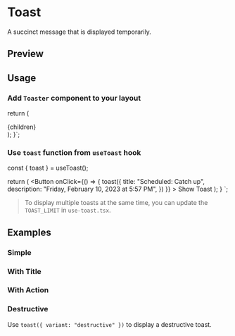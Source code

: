 

<Meta of={ToastStories} />

<RadixPrimitiveDocsButton name="toast" />

# Toast

A succinct message that is displayed temporarily.

## Preview

<Canvas of={ToastStories.Default} />

## Usage

### Add `Toaster` component to your layout


  return (
    <html lang="en">
      <head />
      <body>
        <main>{children}</main>
        <Toaster />
      </body>
    </html>
  );
}`;

<Source code={providerCode} language="tsx" dark />

### Use `toast` function from `useToast` hook


  const { toast } = useToast();

  return (
    <Button
      onClick={() => {
        toast({
          title: "Scheduled: Catch up",
          description: "Friday, February 10, 2023 at 5:57 PM",
        })
      }}
    >
      Show Toast
    </Button>
  );
}
`;

> To display multiple toasts at the same time, you can update the `TOAST_LIMIT` in `use-toast.tsx`.

<Source code={importCode} language="ts" dark />
<Source code={usageCode} language="tsx" dark />

## Examples

### Simple

<Canvas of={ToastStories.Simple} />

### With Title

<Canvas of={ToastStories.WithTitle} />

### With Action

<Canvas of={ToastStories.WithAction} />

### Destructive

Use `toast({ variant: "destructive" })` to display a destructive toast.

<Canvas of={ToastStories.Destructive} />

